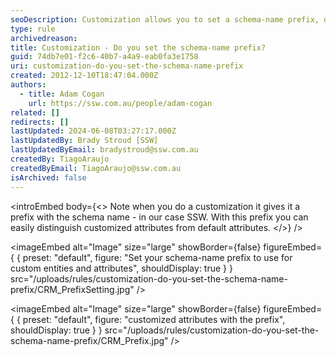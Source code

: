 ```yaml
---
seoDescription: Customization allows you to set a schema-name prefix, distinguishing customized attributes from default ones.
type: rule
archivedreason:
title: Customization - Do you set the schema-name prefix?
guid: 74db7e01-f2c6-40b7-a4a9-eab0fa3e1758
uri: customization-do-you-set-the-schema-name-prefix
created: 2012-12-10T18:47:04.000Z
authors:
  - title: Adam Cogan
    url: https://ssw.com.au/people/adam-cogan
related: []
redirects: []
lastUpdated: 2024-06-08T03:27:17.000Z
lastUpdatedBy: Brady Stroud [SSW]
lastUpdatedByEmail: bradystroud@ssw.com.au
createdBy: TiagoAraujo
createdByEmail: TiagoAraujo@ssw.com.au
isArchived: false
---
```


<introEmbed
  body={<>
Note when you do a customization it gives it a prefix with the schema name - in our case SSW. With this prefix you can easily distinguish customized attributes from default attributes.
  </>}
/>

<imageEmbed
  alt="Image"
  size="large"
  showBorder={false}
  figureEmbed={ {
    preset: "default",
    figure: "Set your schema-name prefix to use for custom entities and attributes",
    shouldDisplay: true
  } }
  src="/uploads/rules/customization-do-you-set-the-schema-name-prefix/CRM_PrefixSetting.jpg"
/>


<imageEmbed
  alt="Image"
  size="large"
  showBorder={false}
  figureEmbed={ {
    preset: "default",
    figure: "customized attributes with the prefix",
    shouldDisplay: true
  } }
  src="/uploads/rules/customization-do-you-set-the-schema-name-prefix/CRM_Prefix.jpg"
/>
